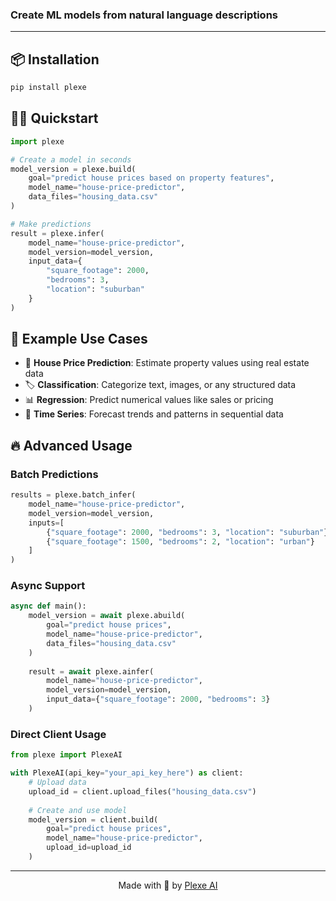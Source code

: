 ### Create ML models from natural language descriptions

---

## 📦 Installation

```bash
pip install plexe
```

## 🏃‍♂️ Quickstart

```python
import plexe

# Create a model in seconds
model_version = plexe.build(
    goal="predict house prices based on property features",
    model_name="house-price-predictor",
    data_files="housing_data.csv"
)

# Make predictions
result = plexe.infer(
    model_name="house-price-predictor",
    model_version=model_version,
    input_data={
        "square_footage": 2000,
        "bedrooms": 3,
        "location": "suburban"
    }
)
```

## 🎯 Example Use Cases

- 🏡 **House Price Prediction**: Estimate property values using real estate data
- 🏷️ **Classification**: Categorize text, images, or any structured data
- 📊 **Regression**: Predict numerical values like sales or pricing
- 🔄 **Time Series**: Forecast trends and patterns in sequential data

## 🔥 Advanced Usage

### Batch Predictions

```python
results = plexe.batch_infer(
    model_name="house-price-predictor",
    model_version=model_version,
    inputs=[
        {"square_footage": 2000, "bedrooms": 3, "location": "suburban"},
        {"square_footage": 1500, "bedrooms": 2, "location": "urban"}
    ]
)
```

### Async Support

```python
async def main():
    model_version = await plexe.abuild(
        goal="predict house prices",
        model_name="house-price-predictor",
        data_files="housing_data.csv"
    )
    
    result = await plexe.ainfer(
        model_name="house-price-predictor",
        model_version=model_version,
        input_data={"square_footage": 2000, "bedrooms": 3}
    )
```

### Direct Client Usage

```python
from plexe import PlexeAI

with PlexeAI(api_key="your_api_key_here") as client:
    # Upload data
    upload_id = client.upload_files("housing_data.csv")
    
    # Create and use model
    model_version = client.build(
        goal="predict house prices",
        model_name="house-price-predictor",
        upload_id=upload_id
    )
```

---

<div align="center">

Made with 🫶 by [Plexe AI](https://plexe.ai)

</div>
